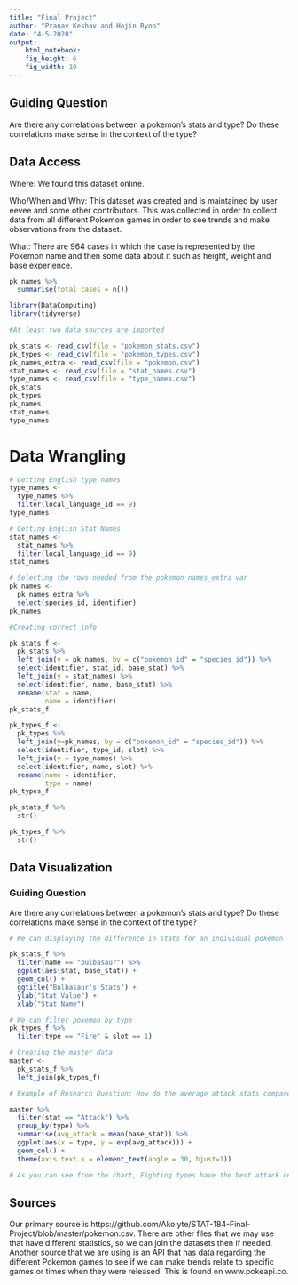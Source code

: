 ```yaml
---
title: "Final Project"
author: "Pranav Keshav and Hojin Ryoo"
date: "4-5-2020"
output: 
    html_notebook:
    fig_height: 6
    fig_width: 10
---
```


## Guiding Question

Are there any correlations between a pokemon's stats and type? Do these correlations make sense in the context of the type? 


## Data Access

Where: We found this dataset online. 

Who/When and Why: This dataset was created and is maintained by user eevee and some other contributors. This was collected in order to collect data from all different Pokemon games in order to see trends and make observations from the dataset. 

What: There are 964 cases in which the case is represented by the Pokemon name and then some data about it such as height, weight and base experience.

```r
pk_names %>%
  summarise(total_cases = n())
```

```r
library(DataComputing)
library(tidyverse)
```


```r
#At least two data sources are imported

pk_stats <- read_csv(file = "pokemon_stats.csv")
pk_types <- read_csv(file = "pokemon_types.csv")
pk_names_extra <- read_csv(file = "pokemon.csv")
stat_names <- read_csv(file = "stat_names.csv")
type_names <- read_csv(file = "type_names.csv")
pk_stats
pk_types
pk_names
stat_names
type_names
```

# Data Wrangling

```r
# Getting English type names
type_names <-
  type_names %>%
  filter(local_language_id == 9)
type_names
```

```r
# Getting English Stat Names
stat_names <-
  stat_names %>%
  filter(local_language_id == 9)
stat_names
```

```r
# Selecting the rows needed from the pokemon_names_extra var
pk_names <-
  pk_names_extra %>%
  select(species_id, identifier)
pk_names
```

```r
#Creating correct info

pk_stats_f <-
  pk_stats %>%
  left_join(y = pk_names, by = c("pokemon_id" = "species_id")) %>%
  select(identifier, stat_id, base_stat) %>%
  left_join(y = stat_names) %>%
  select(identifier, name, base_stat) %>%
  rename(stat = name, 
         name = identifier)
pk_stats_f
```

```r
pk_types_f <-
  pk_types %>%
  left_join(y=pk_names, by = c("pokemon_id" = "species_id")) %>%
  select(identifier, type_id, slot) %>%
  left_join(y = type_names) %>%
  select(identifier, name, slot) %>%
  rename(name = identifier, 
         type = name)
pk_types_f
```

```r
pk_stats_f %>%
  str()
```

```r
pk_types_f %>%
  str()
```

## Data Visualization

### Guiding Question

Are there any correlations between a pokemon's stats and type? Do these correlations make sense in the context of the type? 

```r
# We can displaying the difference in stats for an individual pokemon

pk_stats_f %>%
  filter(name == "bulbasaur") %>%
  ggplot(aes(stat, base_stat)) + 
  geom_col() + 
  ggtitle("Bulbasaur's Stats") + 
  ylab("Stat Value") + 
  xlab("Stat Name")
```

```r
# We can filter pokemon by type
pk_types_f %>%
  filter(type == "Fire" & slot == 1)
```

```r
# Creating the master data
master <-
  pk_stats_f %>%
  left_join(pk_types_f)

# Example of Research Question: How do the average attack stats compare across types?

master %>%
  filter(stat == "Attack") %>%
  group_by(type) %>%
  summarise(avg_attack = mean(base_stat)) %>%
  ggplot(aes(x = type, y = exp(avg_attack))) + 
  geom_col() + 
  theme(axis.text.x = element_text(angle = 30, hjust=1))

# As you can see from the chart, Fighting types have the best attack on average across types. I think the "theme" of each type will be present in the stat distributions across type. 
```

## Sources

Our primary source is https://github.com/Akolyte/STAT-184-Final-Project/blob/master/pokemon.csv. There are other files that we may use that have different statistics, so we can join the datasets then if needed.
Another source that we are using is an API that has data regarding the different Pokemon games to see if we can make trends relate to specific games or times when they were released. This is found on www.pokeapi.co.
